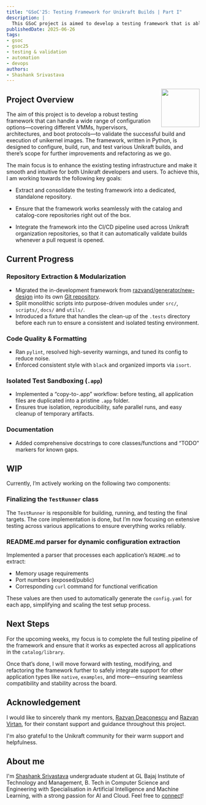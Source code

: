 ```yaml
---
title: "GSoC'25: Testing Framework for Unikraft Builds | Part I"
description: |
  This GSoC project is aimed to develop a testing framework that is able to multiplex the variety of configuration options, VMMs, hypervisors, architectures, boot protocols, to validate the successful building and running of unikernel images. 
publishedDate: 2025-06-26
tags:
- gsoc
- gsoc25
- testing & validation
- automation
- devops
authors:
- Shashank Srivastava
---
```


<img width="100px" src="https://summerofcode.withgoogle.com/assets/media/gsoc-generic-badge.svg" align="right" />

## Project Overview

The aim of this project is to develop a robust testing framework that can handle a wide range of configuration options—covering different VMMs, hypervisors, architectures, and boot protocols—to validate the successful build and execution of unikernel images. The framework, written in Python, is designed to configure, build, run, and test various Unikraft builds, and there’s scope for further improvements and refactoring as we go.

The main focus is to enhance the existing testing infrastructure and make it smooth and intuitive for both Unikraft developers and users. To achieve this, I am working towards the following key goals:

- Extract and consolidate the testing framework into a dedicated, standalone repository.

- Ensure that the framework works seamlessly with the catalog and catalog-core repositories right out of the box.

- Integrate the framework into the CI/CD pipeline used across Unikraft organization repositories, so that it can automatically validate builds whenever a pull request is opened.

## Current Progress

### Repository Extraction & Modularization

- Migrated the in-development framework from [razvand/generator/new-design](https://github.com/unikraft-upb/catalog/tree/razvand/generator/new-design/utils/new-design) into its own [Git repository](https://github.com/shank250/testing-framework-uk-build/).
- Split monolithic scripts into purpose-driven modules under `src/`, `scripts/`, `docs/` and `utils/`.
- Introduced a fixture that handles the clean-up of the `.tests` directory before each run to ensure a consistent and isolated testing environment.

### Code Quality & Formatting

- Ran `pylint`, resolved high-severity warnings, and tuned its config to reduce noise.
- Enforced consistent style with `black` and organized imports via `isort`.

### Isolated Test Sandboxing (`.app`)

- Implemented a “copy-to-.app” workflow: before testing, all application files are duplicated into a pristine `.app` folder.
- Ensures true isolation, reproducibility, safe parallel runs, and easy cleanup of temporary artifacts.

### Documentation

- Added comprehensive docstrings to core classes/functions and “TODO” markers for known gaps.

## WIP

Currently, I’m actively working on the following two components:

### Finalizing the `TestRunner` class  
The `TestRunner` is responsible for building, running, and testing the final targets. The core implementation is done, but I’m now focusing on extensive testing across various applications to ensure everything works reliably.

### README.md parser for dynamic configuration extraction  
Implemented a parser that processes each application’s `README.md` to extract:
- Memory usage requirements  
- Port numbers (exposed/public)  
- Corresponding `curl` command for functional verification  
   
These values are then used to automatically generate the `config.yaml` for each app, simplifying and scaling the test setup process.

## Next Steps

For the upcoming weeks, my focus is to complete the full testing pipeline of the framework and ensure that it works as expected across all applications in the `catalog/library`.

Once that’s done, I will move forward with testing, modifying, and refactoring the framework further to safely integrate support for other application types like `native`, `examples`, and more—ensuring seamless compatibility and stability across the board.

## Acknowledgement
I would like to sincerely thank my mentors, [Razvan Deaconescu](https://github.com/razvand) and [Razvan Virtan](https://github.com/razvanvirtan), for their constant support and guidance throughout this project.

I'm also grateful to the Unikraft community for their warm support and helpfulness.

## About me

I'm [Shashank Srivastava](https://github.com/shank250/) undergraduate student at GL Bajaj Institute of Technology and Management, B. Tech in Computer Science and Engineering with Specialisation in Artificial Intelligence and Machine Learning, with a strong passion for AI and Cloud.
Feel free to [connect](https://www.linkedin.com/in/shashank-srivastava-375412250/)!